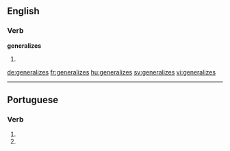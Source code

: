 ==English==

===Verb===
'''generalizes'''

# {{third-person singular of|generalize}}

[[de:generalizes]]
[[fr:generalizes]]
[[hu:generalizes]]
[[sv:generalizes]]
[[vi:generalizes]]

----
==Portuguese==

===Verb===
{{head|pt|verb form}}
# {{conjugation of|generalizar||2|s|present|subjunctive|lang=pt}}
# {{conjugation of|generalizar||2|s|negative|imperative|lang=pt}}
{{rfc-auto}}